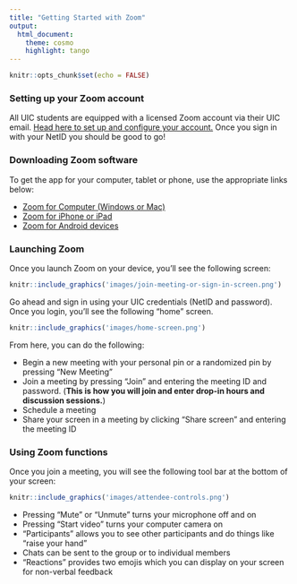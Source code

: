 ```yaml
---
title: "Getting Started with Zoom"
output:
  html_document:
    theme: cosmo
    highlight: tango
---
```


```r
knitr::opts_chunk$set(echo = FALSE)
```

### Setting up your Zoom account

All UIC students are equipped with a licensed Zoom account via their UIC email. [Head here to set up and configure your account.](https://uic.zoom.us/) Once you sign in with your NetID you should be good to go!

### Downloading Zoom software

To get the app for your computer, tablet or phone, use the appropriate links below:

+ [Zoom for Computer (Windows or Mac)](https://zoom.us/support/download)
+ [Zoom for iPhone or iPad](https://itunes.apple.com/us/app/id546505307)
+ [Zoom for Android devices](https://play.google.com/store/apps/details?id=us.zoom.videomeetings)

### Launching Zoom

Once you launch Zoom on your device, you'll see the following screen:
```r
knitr::include_graphics('images/join-meeting-or-sign-in-screen.png')
```

Go ahead and sign in using your UIC credentials (NetID and password). Once you login, you'll see the following "home" screen. 

```r
knitr::include_graphics('images/home-screen.png')
```

From here, you can do the following:

+ Begin a new meeting with your personal pin or a randomized pin by pressing "New Meeting"
+ Join a meeting by pressing "Join" and entering the meeting ID and password. (**This is how you will join and enter drop-in hours and discussion sessions.**)
+ Schedule a meeting
+ Share your screen in a meeting by clicking "Share screen" and entering the meeting ID

### Using Zoom functions
Once you join a meeting, you will see the following tool bar at the bottom of your screen:

```r
knitr::include_graphics('images/attendee-controls.png')
```

+ Pressing "Mute" or "Unmute" turns your microphone off and on
+ Pressing "Start video" turns your computer camera on
+ "Participants" allows you to see other participants and do things like "raise your hand"
+ Chats can be sent to the group or to individual members
+ "Reactions" provides two emojis which you can display on your screen for non-verbal feedback

